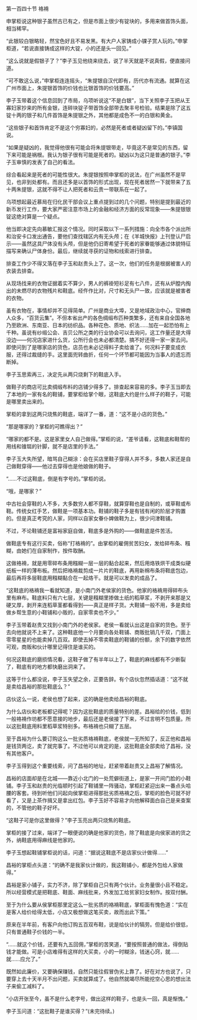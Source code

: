 

第一百四十节 袼褙

申掌柜说这种银子虽然古已有之，但是市面上很少有锭块的，多用来做首饰头面，相当稀罕。

“此银较白银略轻，然宝色好且不易发黑。有大户人家铸成小锞子赏人玩的。”申掌柜道，“若说直接铸成这样的大锭，小的还是头一回见。”

“这么说就是假银子了？”李子玉见他绕来绕去，说了半天就是不说真假，便直接问道。

“可不敢这么说，”申掌柜连连摇头，“朱提银自汉代即有，历代亦有流通。就算在这广州市面上，朱提银首饰的价钱也比银首饰的价钱要高。”

李子玉带着这个信息回到了市局，乌项听说这“不是白银”，当下关照李子玉把从王寡妇家抄来的所有金银，连碎块锭子带首饰全部带去聚丰号检验。结果是除了这五锭十两的银子和几件首饰是朱提银之外，其他都是成色不一的白银和黄金。

“这些银子和首饰肯定不是这个穷寡妇的，必然是死者或者疑凶留下的。”李镇国说。

“如果是疑凶的，我觉得他很有可能会将朱提银带走，毕竟这不是常见的东西，留下来可能是祸根。我认为银子很有可能是死者的。疑凶以为这只是普通的银子。”李子玉审慎的发表了自己的看法。

综合看起来是死者的可能性很大。朱提银按照申掌柜的说法，在广州虽然不是罕见，也非到处都有。而且还多是以首饰的形式出现，现在死者居然一下就带来了五十两朱提银，这就不得不让人把死者和云贵一带联系在一起了。

乌项想起最近慕局在归化民干部会议上重点提到过的几个问题，特别是提到最近的新币发行工作，要大家严密注意市场上的金融和经济方面的反常现象――朱提银银锭这绝对算是一个疑点。

他当即决定先向慕敏汇报这个情况。同时采取以下一系列措施：向全市各个派出所和治安卡口发出通告，要他们查找辖区内有无头颅；在《羊城快报》上刊登认尸启示――虽然这具尸体没有头颅，但是他仍旧寄希望于死者的家眷能够通过体貌特征描写来确认尸体身份。最后，继续就寻获的证物和线索进行排查。

排查工作少不得又落在李子玉和赵贵头上了。这一次，他们的任务是根据被害人的衣装去排查。

从现场找来的衣物证据着实不算少，男人的裤褂短衫足有七八件，还有从炉膛内掏出的未燃尽的衣物残片和鞋底。经仵作比对，尺寸和无头尸一致，应该就是被害者的衣物。

虽有衣物在，事情却并不见得简单。广州是商业大埠，又是地域政治中心，官绅商人众多，“百货云集”。不但本省出产的各色绸缎布匹种类繁多，还有来自全国各地乃至欧洲、东南亚、日本的纺织品。各种花色、质地、织法……加在一起恐怕有上千种。虽说有纱缎公会、吉贝公所之类的行业协会可以去询问，这工作量还是大得没边――何况店家进什么货，公所行会也未必都清楚。搞不好还得一家一家去问。即使问到了是哪家店的货色，店员也未必记得料子卖给谁了。何况料子要变成衣服，还得过裁缝的手。这里面兜转曲折，任何一个环节都可能因为当事人的遗忘而断掉。

李子玉思索再三，决定先从两只烧剩下的鞋底入手。

做鞋子的商店可比卖绸缎布料的店铺少得多了。排查起来容易的多。李子玉当即去了本地的一家有名的鞋铺，要掌柜给掌个眼，这鞋底大约是什么样子的鞋子，可能是哪里卖出来的。

掌柜的拿到这两只烧焦的鞋底，端详了一番，道：“这不是小店的货色。”

“那是哪家的？掌柜的可瞧得出？”

“哪家的都不是。这是家里女人自己做得。”掌柜的说，“差爷请看，这鞋底和鞋帮的用线和锥铤的针脚，就不是店里的手法。”

李子玉大失所望，暗骂自己糊涂：会在买店里鞋子穿得人并不多，多数人家还是自己做鞋穿得――他过去穿得也是他娘做的鞋子。

“……不过这鞋底，倒是有字号的。”掌柜的说。

“哦，是哪家？”

中古社会穿鞋的人不多，大多数穷人都不穿鞋，就算穿鞋也是自制的，或草鞋或布鞋。传统女红手艺，做鞋是一项基本功。鞋铺的鞋子多是有钱有闲的阶层才购置的。但是真正考究的人家，同样以自家女眷仆婢做鞋为上，很少问津鞋铺。

不过，不论鞋铺还是富裕家庭自做，鞋底多是外购的――做鞋底是件苦活。

做鞋底专有这行买卖，俗称“打袼褙的”。由掌柜的雇佣贫苦妇女，发给碎布条、糨糊，由她们在自家制作，按件取酬。

这做袼褙，就是用零碎布条用糨糊一层一层的黏合起来，然后用烙铁烘干成类似硬纸板一样的薄布板。然后把袼褙裁剪成一片片的鞋底，再用新棉布条将鞋底包边，最后再将多层鞋底用糨糊黏合在一起烙干。就是可以发卖的成品了。

“这鞋底的袼褙我一看就知道，是小南门外老侯家的货色。他家的袼褙用得碎布头里有麻布。鞋底料只有六七层，关键是糨糊里掺做土纸的稻草浆，不剥开来那是又硬又厚，剥开来连稻草茎都看得到――真正是样子货。大鞋铺一般不用，多是卖给做乡帮生意的小鞋铺和小贩的，自家零卖也不少。”

李子玉带着赵贵又找到小南门外的老侯家。老侯一看就认出这是自家的货色。至于去向他就说不上来了。这种鞋底他一个月要向各处鞋铺、商贩批销几千双，门面上零零星星的也能卖掉几百双。即使去掉不零卖鞋底的鞋铺的份额，余下的数字依然可观，商贩和伙计哪里记得住是谁买的。

何况这鞋底的磨损情况看，这鞋子做了有半年以上了，鞋底的麻线都有不少断裂了，鞋底有的地方都快磨出洞来了。

这等于什么都没说，李子玉失望之余，正要告辞。有个店伙忽然插话道：“这不就是卖给昌裕的那批鞋底么？”

店伙这么一说，老侯也想了起来，这的确是他卖给昌裕的鞋底。

为什么店伙和老板都记得呢？因为这批鞋底的质量特别的差。昌裕给的价钱，低到一般袼褙作坊都不愿意接的地步，最后还是老侯接了下来，不过言明不包质量。所以这批鞋底用料里稻草浆特别多。布袼褙也只糊了五层。

至于昌裕为什么要订购这么一批劣质袼褙鞋底，老侯就一无所知了，反正他和昌裕是钱货两讫，卖了就完事了。不过他可以肯定的是，这批鞋底全部卖给了昌裕，没有其他客户。

李子玉得到这个重要线索，问了昌裕的地址，赶紧带着赵贵又上昌裕了解情况。

昌裕的店面却是在北城――靠近小北门的一处荒僻街道上，是家一开间门脸的小鞋铺。李子玉和赵贵的光临顿时引起了鞋铺里一阵骚动，掌柜赶紧迎出来一番点头哈腰的客套。待到听他们问起向侯掌柜进得那批劣质袼褙之后，掌柜的脸色可就不好看了，又是上茶作揖又是拿出红包。李子玉好不容易才向他解释面白自己是来查案的，不管他的鞋子好坏。

“这鞋子可是你这里做得？”李子玉亮出两只烧焦的鞋底。

掌柜的接了过来，端详了一眼便说的确是他家的货色，除了鞋底是向侯家进的货之外，纳鞋底用得麻线是他家的。

李子玉想起鞋铺掌柜说的话，问道：“据说这鞋底不是店家伙计做得……”

昌裕的掌柜点头道：“的确不是我家伙计做的，我这鞋铺小，都是外包给人家做得。”

昌裕是家小铺子，实力不济，除了掌柜自己只有两个伙计。业务量很小且不稳定。所以经营模式是把鞋底、鞋面、麻线批来，外发加工给贫家妇女制作。按双付酬。

至于为什么要从侯掌柜那里定这么一批劣质的袼褙鞋底，掌柜面有愧色道：“实在是客人给价给得太低，小店又极想做这笔买卖，故而出此下策。”

原来在半年前，有客户向他订购五百双布鞋，说是给伙计的犒劳。但是给价很低，只有普通鞋子价钱的一半。

“……就这个价钱，还要有九五回佣，”掌柜的苦笑道，“要按照普通的做法，得倒贴钱才能做。可是小店难得有这样的大买卖，小的一时糊涂，钱迷心窍，就……就……应允了。”

既然如此廉价，又要确保赚钱，自然只能往假冒伪劣上靠了。好在对方也说了，只要穿上去十天半月不出问题，买卖就算成了。他自然就竭尽所能挖空心思的想出法子来偷工减料了。

“小店开张至今，虽不是什么老字号，做出这样的鞋子，也是头一回，真是惭愧。”

李子玉问道：“这批鞋子是谁买得？”(未完待续。)

